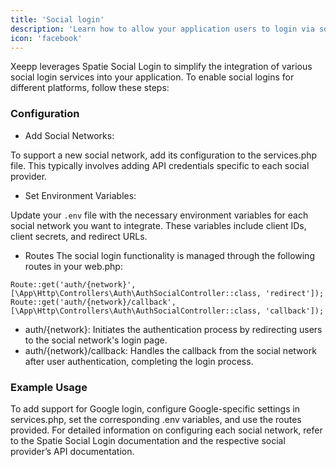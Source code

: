 ```yaml
---
title: 'Social login'
description: 'Learn how to allow your application users to login via social networks'
icon: 'facebook'
---
```

Xeepp leverages Spatie Social Login to simplify the integration of various social login services into your application. To enable social logins for different platforms, follow these steps:

### Configuration
- Add Social Networks:

To support a new social network, add its configuration to the services.php file. This typically involves adding API credentials specific to each social provider.

- Set Environment Variables:

Update your `.env` file with the necessary environment variables for each social network you want to integrate. These variables include client IDs, client secrets, and redirect URLs.
- Routes
The social login functionality is managed through the following routes in your web.php:

```
Route::get('auth/{network}', [\App\Http\Controllers\Auth\AuthSocialController::class, 'redirect']);
Route::get('auth/{network}/callback', [\App\Http\Controllers\Auth\AuthSocialController::class, 'callback']);
```
- auth/{network}: Initiates the authentication process by redirecting users to the social network's login page.
- auth/{network}/callback: Handles the callback from the social network after user authentication, completing the login process.

### Example Usage
To add support for Google login, configure Google-specific settings in services.php, set the corresponding .env variables, and use the routes provided.
For detailed information on configuring each social network, refer to the Spatie Social Login documentation and the respective social provider’s API documentation.